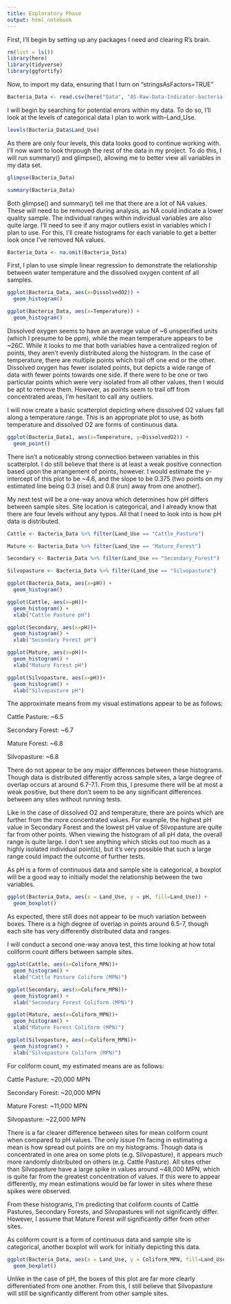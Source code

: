 ```yaml
---
title: Exploratory Phase
output: html_notebook
---
```


First, I'll begin by setting up any packages I need and clearing R's brain.

```r
rm(list = ls())
library(here)
library(tidyverse)
library(ggfortify)
```

Now, to import my data, ensuring that I turn on "stringsAsFactors=TRUE"

```r
Bacteria_Data <- read.csv(here("Data", "AS-Raw-Data-Indicator-bacteria-project.csv"), stringsAsFactors=TRUE)
```


I will begin by searching for potential errors within my data. To do so, I'll look at the levels of categorical data I plan to work with--Land_Use. 

```r
levels(Bacteria_Data$Land_Use)
```
As there are only four levels, this data looks good to continue working with. I'll now want to look thrpough the rest of the data in my project. To do this, I will run summary() and glimpse(), allowing me to better view all variables in my data set. 

```r
glimpse(Bacteria_Data)

summary(Bacteria_Data)
```

Both glimpse() and summary() tell me that there are a lot of NA values. These will need to be removed during analysis, as NA could indicate a lower quality sample. The individual ranges within individual variables are also quite large. I'll need to see if any major outliers exist in variables which I plan to use. For this, I'll create histograms for each variable to get a better look once I've removed NA values. 

```r
Bacteria_Data <- na.omit(Bacteria_Data)
```


First, I plan to use simple linear regression to demonstrate the relationship between water temperature and the dissolved oxygen content of all samples. 

```r
ggplot(Bacteria_Data, aes(x=DissolvedO2)) +
  geom_histogram()

ggplot(Bacteria_Data, aes(x=Temperature)) +
  geom_histogram()

```
Dissolved oxygen seems to have an average value of ~6 unspecified units (which I presume to be ppm), while the mean temperature appears to be ~26C. While it looks to me that both variables have a centralized region of points, they aren't evenly distributed along the histogram. In the case of temperature, there are multiple points which trail off one end or the other. Dissolved oxygen has fewer isolated points, but depicts a wide range of data with fewer points towards one side. If there were to be one or two particular points which were very isolated from all other values, then I would be apt to remove them. However, as points seem to trail off from concentrated areas, I'm hesitant to call any outliers. 

I will now create a basic scatterplot depicting where dissolved O2 values fall along a temperature range. This is an appropriate plot to use, as both temperature and dissolved O2 are forms of continuous data. 

```r
ggplot(Bacteria_Data1, aes(x=Temperature, y=DissolvedO2)) +
  geom_point()
```

There isn't a noticeably strong connection between variables in this scatterplot. I do still believe that there is at least a weak positive connection based upon the arrangement of points, however. I would estimate the y-intercept of this plot to be ~4.6, and the slope to be 0.375 (two points on my estimated line being 0.3 (rise) and 0.8 (run) away from one another). 

My next test will be a one-way anova which determines how pH differs between sample sites. Site location is categorical, and I already know that there are four levels without any typos. All that I need to look into is how pH data is distributed. 

```r
Cattle <- Bacteria_Data %>% filter(Land_Use == "Cattle_Pasture")

Mature <- Bacteria_Data %>% filter(Land_Use == "Mature_Forest")

Secondary <- Bacteria_Data %>% filter(Land_Use == "Secondary_Forest")

Silvopasture <- Bacteria_Data %>% filter(Land_Use == "Silvopasture")
```

```r
ggplot(Bacteria_Data, aes(x=pH)) +
  geom_histogram()

ggplot(Cattle, aes(x=pH))+
  geom_histogram() +
  xlab("Cattle Pasture pH")

ggplot(Secondary, aes(x=pH))+
  geom_histogram() +
  xlab("Secondary Forest pH")

ggplot(Mature, aes(x=pH))+
  geom_histogram() +
  xlab("Mature Forest pH")

ggplot(Silvopasture, aes(x=pH))+
  geom_histogram() +
  xlab("Silvopasture pH")
```
The approximate means from my visual estimations appear to be as follows: 

Cattle Pasture: ~6.5 

Secondary Forest: ~6.7

Mature Forest: ~6.8

Silvopasture: ~6.8

There do not appear to be any major differences between these histograms. Though data is distributed differently across sample sites, a large degree of overlap occurs at around 6.7-7.1. From this, I presume there will be at most a weak positive, but there don't seem to be any significant differences between any sites without running tests. 

Like in the case of dissolved O2 and temperature, there are points which are further from the more concentrated values. For example, the highest pH value in Secondary Forest and the lowest pH value of Silvopasture are quite far from other points. When viewing the histogram of all pH data, the overall range is quite large. I don't see anything which sticks out too much as a highly isolated individual point(s), but it's very possible that such a large range could impact the outcome of further tests.

As pH is a form of continuous data and sample site is categorical, a boxplot will be a good way to initially model the relationship between the two variables. 

```r
ggplot(Bacteria_Data, aes(x = Land_Use, y = pH, fill=Land_Use)) + 
  geom_boxplot() 
```

As expected, there still does not appear to be much variation between boxes. There is a high degree of overlap in points around 6.5-7, though each site has very differently distributed data and ranges. 


I will conduct a second one-way anova test, this time looking at how total coliform count differs between sample sites. 


```r
ggplot(Cattle, aes(x=Coliform_MPN))+
  geom_histogram() +
  xlab("Cattle Pasture Coliform (MPN)")

ggplot(Secondary, aes(x=Coliform_MPN))+
  geom_histogram() +
  xlab("Secondary Forest Coliform (MPN)")

ggplot(Mature, aes(x=Coliform_MPN))+
  geom_histogram() +
  xlab("Mature Forest Coliform (MPN)")

ggplot(Silvopasture, aes(x=Coliform_MPN))+
  geom_histogram() +
  xlab("Silvopasture Coliform (MPN)")
```
For coliform count, my estimated means are as follows: 

Cattle Pasture: ~20,000 MPN

Secondary Forest: ~20,000 MPN

Mature Forest: ~11,000 MPN 

Silvopasture: ~22,000 MPN 

There is a far clearer difference between sites for mean coliform count when compared to pH values. The only issue I'm facing in estimating a mean is how spread out points are on my histograms. Though data is concentrated in one area on some plots (e.g. Silvopasture), it appears much more randomly distributed on others (e.g. Cattle Pasture). All sites other than Silvopasture have a large spike in values around ~48,000 MPN, which is quite far from the greatest concentration of values. If this were to appear differently, my mean estimations would be far lower in sites where these spikes were observed. 

From these histograms, I'm predicting that coliform counts of Cattle Pastures, Secondary Forests, and Silvopastures will not significantly differ. However, I assume that Mature Forest *will* significantly differ from other sites. 

As coliform count is a form of continuous data and sample site is categorical, another boxplot will work for initially depicting this data. 

```r
ggplot(Bacteria_Data, aes(x = Land_Use, y = Coliform_MPN, fill=Land_Use)) + 
  geom_boxplot() 
```
Unlike in the case of pH, the boxes of this plot are far more clearly differentiated from one another. From this, I still believe that Silvopasture will still be significantly different from other sample sites. 




